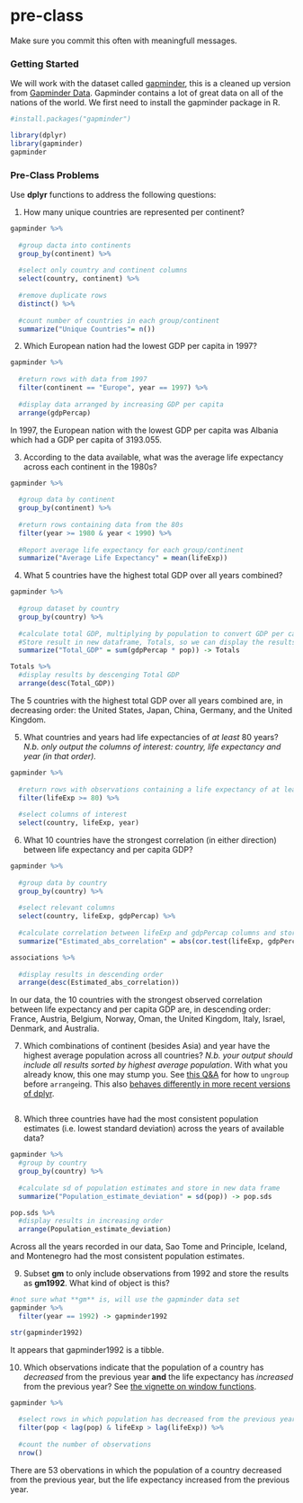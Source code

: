 # pre-class


Make sure you commit this often with meaningfull messages. 


### Getting Started


We will work with the dataset called [gapminder](https://github.com/jennybc/gapminder), this is a cleaned up version from [Gapminder Data](http://www.gapminder.org/data/). Gapminder contains a lot of great data on all of the nations of the world. We first need to install the gapminder package in R. 

```r
#install.packages("gapminder")
```



```r
library(dplyr)
library(gapminder)
gapminder
```



### Pre-Class Problems

Use **dplyr** functions to address the following questions:

1. How many unique countries are represented per continent?

```r
gapminder %>%
  
  #group dacta into continents
  group_by(continent) %>%
  
  #select only country and continent columns
  select(country, continent) %>%
  
  #remove duplicate rows
  distinct() %>%
  
  #count number of countries in each group/continent
  summarize("Unique Countries"= n())
```

2. Which European nation had the lowest GDP per capita in 1997? 

```r
gapminder %>%
  
  #return rows with data from 1997
  filter(continent == "Europe", year == 1997) %>%
  
  #display data arranged by increasing GDP per capita
  arrange(gdpPercap)
```

In 1997, the European nation with the lowest GDP per capita was Albania which had a GDP per capita of 3193.055.

3. According to the data available, what was the average life expectancy across each continent in the 1980s?

```r
gapminder %>%
  
  #group data by continent
  group_by(continent) %>%
  
  #return rows containing data from the 80s
  filter(year >= 1980 & year < 1990) %>%
  
  #Report average life expectancy for each group/continent
  summarize("Average Life Expectancy" = mean(lifeExp))


```


4. What 5 countries have the highest total GDP over all years combined?

```r
gapminder %>%
  
  #group dataset by country
  group_by(country) %>%
  
  #calculate total GDP, multiplying by population to convert GDP per capita values
  #Store result in new dataframe, Totals, so we can display the results in descending order
  summarize("Total_GDP" = sum(gdpPercap * pop)) -> Totals

Totals %>%
  #display results by descenging Total GDP
  arrange(desc(Total_GDP))
```

The 5 countries with the highest total GDP over all years combined are, in decreasing order: the United States, Japan, China, Germany, and the United Kingdom.

5. What countries and years had life expectancies of _at least_ 80 years? _N.b. only output the columns of interest: country, life expectancy and year (in that order)._

```r
gapminder %>%
  
  #return rows with observations containing a life expectancy of at least 80 years
  filter(lifeExp >= 80) %>%
  
  #select columns of interest
  select(country, lifeExp, year)
```


6. What 10 countries have the strongest correlation (in either direction) between life expectancy and per capita GDP?

```r
gapminder %>%
  
  #group data by country
  group_by(country) %>%
  
  #select relevant columns
  select(country, lifeExp, gdpPercap) %>%
  
  #calculate correlation between lifeExp and gdpPercap columns and store its absolute value in a new data frame, associations
  summarize("Estimated_abs_correlation" = abs(cor.test(lifeExp, gdpPercap)$estimate)) -> associations

associations %>%
  
  #display results in descending order
  arrange(desc(Estimated_abs_correlation))
```

In our data, the 10 countries with the strongest observed correlation between life expectancy and per capita GDP are, in descending order: France, Austria, Belgium, Norway, Oman, the United Kingdom, Italy, Israel, Denmark, and Australia. 


7. Which combinations of continent (besides Asia) and year have the highest average population across all countries? _N.b. your output should include all results sorted by highest average population_. With what you already know, this one may stump you. See [this Q&A](http://stackoverflow.com/q/27207963/654296) for how to `ungroup` before `arrange`ing. This also [behaves differently in more recent versions of dplyr](https://github.com/hadley/dplyr/releases/tag/v0.5.0).

```r

```



8. Which three countries have had the most consistent population estimates (i.e. lowest standard deviation) across the years of available data? 

```r
gapminder %>%
  #group by country
  group_by(country) %>%
  
  #calculate sd of population estimates and store in new data frame
  summarize("Population_estimate_deviation" = sd(pop)) -> pop.sds

pop.sds %>%
  #display results in increasing order
  arrange(Population_estimate_deviation)
```

Across all the years recorded in our data, Sao Tome and Principle, Iceland, and Montenegro had the most consistent population estimates.

9. Subset **gm** to only include observations from 1992 and store the results as **gm1992**. What kind of object is this?

```r
#not sure what **gm** is, will use the gapminder data set
gapminder %>%
  filter(year == 1992) -> gapminder1992

str(gapminder1992)
```

It appears that gapminder1992 is a tibble. 

10. Which observations indicate that the population of a country has *decreased* from the previous year **and** the life expectancy has *increased* from the previous year? See [the vignette on window functions](https://cran.r-project.org/web/packages/dplyr/vignettes/window-functions.html).

```r
gapminder %>%
  
  #select rows in which population has decreased from the previous year, but life expectancy increased from the previous year
  filter(pop < lag(pop) & lifeExp > lag(lifeExp)) %>%
  
  #count the number of observations
  nrow()
```

There are 53 obervations in which the population of a country decreased from the previous year, but the life expectancy increased from the previous year.
